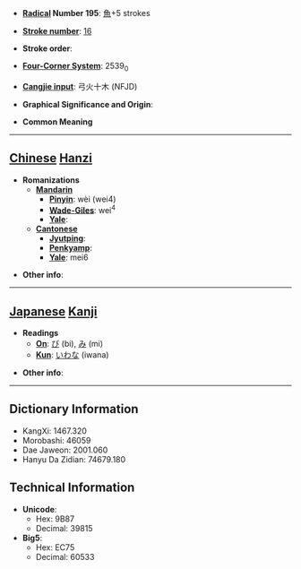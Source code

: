 * '''[[Wiktionary:Chinese radical index| Radical]] Number 195''': [[Wiktionary:Chinese radical index 魚|魚]]+5 strokes

* '''[[Wiktionary:Chinese total strokes index|Stroke number]]''': [[Wiktionary:Chinese total strokes index 16|16]]

* '''Stroke order''': 

* '''[[Wiktionary:Chinese four corner index|Four-Corner System]]''': 2539<sub>0</sub>

* '''[[Wiktionary:Chinese Cangjie index|Cangjie input]]''': 弓火十木 (NFJD)

* '''Graphical Significance and Origin''': 

* '''Common Meaning'''

----

== [[Chinese]] [[Hanzi]] ==

* '''Romanizations'''
** '''[[Mandarin]]'''
*** '''[[Pinyin]]''': wèi (wei4)
*** '''[[Wade-Giles]]''': wei<sup>4</sup>
*** '''[[Yale]]''': 
** '''[[Cantonese]]'''
*** '''[[Jyutping]]''':
*** '''[[Penkyamp]]''': 
*** '''[[Yale]]''': mei6

* '''Other info''': 

----

== [[Japanese]] [[Kanji]] ==

* '''Readings'''
** '''[[On]]''': [[び]] (bi), [[み]] (mi)
** '''[[Kun]]''': [[いわな]] (iwana)

* '''Other info''':  

----

== Dictionary Information ==

* KangXi: 1467.320
* Morobashi: 46059
* Dae Jaweon: 2001.060
* Hanyu Da Zidian: 74679.180

== Technical Information ==

* '''Unicode''':
** Hex: 9B87
** Decimal: 39815
* '''Big5''':
** Hex: EC75
** Decimal: 60533